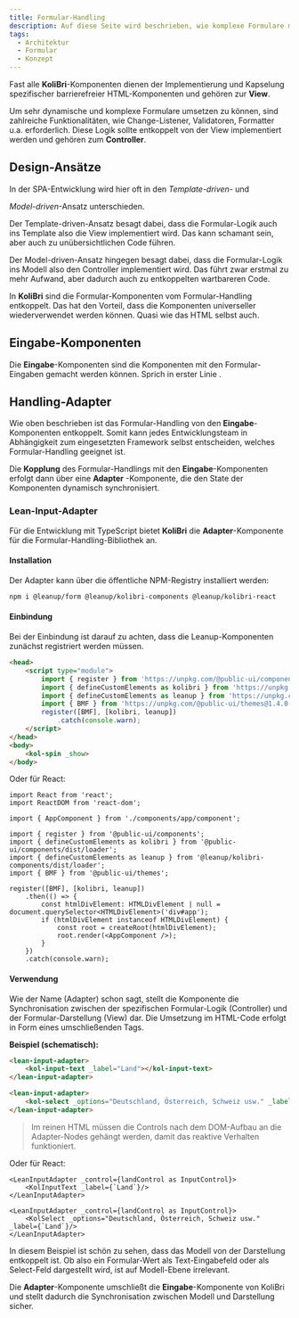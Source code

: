 ```yaml
---
title: Formular-Handling
description: Auf diese Seite wird beschrieben, wie komplexe Formulare mit KoliBri umgesetzt werden können.
tags:
  - Architektur
  - Formular
  - Konzept
---
```


Fast alle **KoliBri**-Komponenten dienen der Implementierung und Kapselung spezifischer barrierefreier HTML-Komponenten und gehören zur **View**.

Um sehr dynamische und komplexe Formulare umsetzen zu können, sind zahlreiche Funktionalitäten, wie Change-Listener, Validatoren, Formatter u.a. erforderlich.
Diese Logik sollte entkoppelt von der View implementiert werden und gehören zum **Controller**.

## Design-Ansätze

In der <kol-abbr _label="Single-Page-Application">SPA</kol-abbr>-Entwicklung wird hier oft in den <i>Template-driven</i>- und

<i>Model-driven</i>-Ansatz unterschieden.

Der Template-driven-Ansatz besagt dabei, dass die Formular-Logik auch ins Template also die View implementiert wird. Das kann schamant sein, aber auch zu
unübersichtlichen Code führen.

Der Model-driven-Ansatz hingegen besagt dabei, dass die Formular-Logik ins Modell also den Controller implementiert wird. Das führt zwar erstmal zu mehr
Aufwand, aber dadurch auch zu entkoppelten wartbareren Code.

<kol-alert _type="info">

In **KoliBri** sind die Formular-Komponenten vom Formular-Handling entkoppelt. Das hat den Vorteil, dass die Komponenten universeller wiederverwendet werden
können. Quasi wie das HTML selbst auch.

</kol-alert>

## Eingabe-Komponenten

Die **Eingabe**-Komponenten sind die Komponenten mit den Formular-Eingaben gemacht werden können. Sprich in erster Linie <kol-link _href="/docs/konzepte/formular-input" _label="Inputs, Select und Textarea"></kol-link>.

## Handling-Adapter

Wie oben beschrieben ist das Formular-Handling von den **Eingabe**-Komponenten entkoppelt. Somit kann jedes Entwicklungsteam in Abhängigkeit zum eingesetzten
Framework selbst entscheiden, welches Formular-Handling geeignet ist.

<kol-alert _type="info">

Die **Kopplung** des Formular-Handlings mit den **Eingabe**-Komponenten erfolgt dann über eine **Adapter** -Komponente, die den State der Komponenten
dynamisch synchronisiert.

</kol-alert>

### Lean-Input-Adapter

Für die Entwicklung mit TypeScript bietet **KoliBri** die **Adapter**-Komponente für die Formular-Handling-Bibliothek <kol-link _href="https://www.npmjs.com/package/@leanup/form" _label="@leanup/form" _target="npmjs"/> an.

#### Installation

Der Adapter kann über die öffentliche NPM-Registry installiert werden:

```bash
npm i @leanup/form @leanup/kolibri-components @leanup/kolibri-react
```

#### Einbindung

Bei der Einbindung ist darauf zu achten, dass die Leanup-Komponenten zunächst registriert werden müssen.

```html
<head>
	<script type="module">
		import { register } from 'https://unpkg.com/@public-ui/components@1.4.0-rc.6';
		import { defineCustomElements as kolibri } from 'https://unpkg.com/@public-ui/components@1.4.0-rc.6/dist/loader';
		import { defineCustomElements as leanup } from 'https://unpkg.com/@leanup/kolibri-components@1.0.5/dist/loader';
		import { BMF } from 'https://unpkg.com/@public-ui/themes@1.4.0-rc.6';
		register([BMF], [kolibri, leanup])
			.catch(console.warn);
	</script>
</head>
<body>
	<kol-spin _show>
</body>
```

Oder für React:

```tsx
import React from 'react';
import ReactDOM from 'react-dom';

import { AppComponent } from './components/app/component';

import { register } from '@public-ui/components';
import { defineCustomElements as kolibri } from '@public-ui/components/dist/loader';
import { defineCustomElements as leanup } from '@leanup/kolibri-components/dist/loader';
import { BMF } from '@public-ui/themes';

register([BMF], [kolibri, leanup])
	.then(() => {
		const htmlDivElement: HTMLDivElement | null = document.querySelector<HTMLDivElement>('div#app');
		if (htmlDivElement instanceof HTMLDivElement) {
			const root = createRoot(htmlDivElement);
			root.render(<AppComponent />);
		}
	})
	.catch(console.warn);
```

#### Verwendung

Wie der Name (Adapter) schon sagt, stellt die Komponente die Synchronisation zwischen der spezifischen Formular-Logik
(Controller) und der Formular-Darstellung (View) dar. Die Umsetzung im HTML-Code erfolgt in Form eines umschließenden
Tags.

**Beispiel (schematisch):**

```html
<lean-input-adapter>
	<kol-input-text _label="Land"></kol-input-text>
</lean-input-adapter>

<lean-input-adapter>
	<kol-select _options="Deutschland, Österreich, Schweiz usw." _label="Land"></kol-select>
</lean-input-adapter>
```

> Im reinen HTML müssen die Controls nach dem DOM-Aufbau an die Adapter-Nodes gehängt werden, damit das reaktive Verhalten funktioniert.

Oder für React:

```tsx
<LeanInputAdapter _control={landControl as InputControl}>
	<KolInputText _label={`Land`}/>
</LeanInputAdapter>

<LeanInputAdapter _control={landControl as InputControl}>
	<KolSelect _options="Deutschland, Österreich, Schweiz usw." _label={`Land`}/>
</LeanInputAdapter>
```

<kol-alert _type="info">

In diesem Beispiel ist schön zu sehen, dass das Modell von der Darstellung entkoppelt ist. Ob also ein Formular-Wert als Text-Eingabefeld oder als Select-Feld
dargestellt wird, ist auf Modell-Ebene irrelevant.

</kol-alert>

Die **Adapter**-Komponente umschließt die **Eingabe**-Komponente von KoliBri und stellt dadurch die Synchronisation
zwischen Modell und Darstellung sicher.
